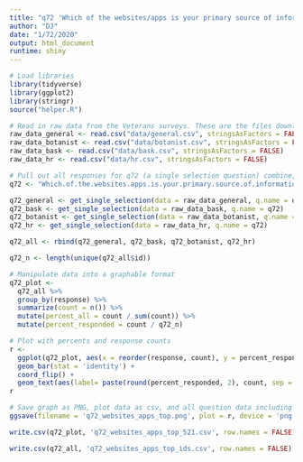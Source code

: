 ```yaml
---
title: "q72 'Which of the websites/apps is your primary source of information? (Please select one)' National Veterans"
author: "DJ"
date: "1/72/2020"
output: html_document
runtime: shiny
---
```


```r
# Load libraries
library(tidyverse)
library(ggplot2)
library(stringr)
source("helper.R")
```

```r
# Read in raw data from the Veterans surveys. These are the files downloaded from survey monkey saved as a .csv
raw_data_general <- read.csv("data/general.csv", stringsAsFactors = FALSE)
raw_data_botanist <- read.csv("data/botanist.csv", stringsAsFactors = FALSE)
raw_data_bask <- read.csv("data/bask.csv", stringsAsFactors = FALSE)
raw_data_hr <- read.csv("data/hr.csv", stringsAsFactors = FALSE)
```

```r
# Pull out all responses for q72 (a single selection question) combine, then determine 'question n'
q72 <- "Which.of.the.websites.apps.is.your.primary.source.of.information...Please.select.one."

q72_general <- get_single_selection(data = raw_data_general, q.name = q72)
q72_bask <- get_single_selection(data = raw_data_bask, q.name = q72)
q72_botanist <- get_single_selection(data = raw_data_botanist, q.name = q72)
q72_hr <- get_single_selection(data = raw_data_hr, q.name = q72)

q72_all <- rbind(q72_general, q72_bask, q72_botanist, q72_hr)

q72_n <- length(unique(q72_all$id))
```

```r
# Manipulate data into a graphable format
q72_plot <- 
  q72_all %>%
  group_by(response) %>%
  summarize(count = n()) %>%
  mutate(percent_all = count / sum(count)) %>%
  mutate(percent_responded = count / q72_n)
```

```r
# Plot with percents and response counts
r <- 
  ggplot(q72_plot, aes(x = reorder(response, count), y = percent_responded)) +
  geom_bar(stat = 'identity') +
  coord_flip() +
  geom_text(aes(label= paste(round(percent_responded, 2), count, sep = "***")))
r
```

```r
# Save graph as PNG, plot data as csv, and all question data including response IDs as csv (save question n and N at end of plot file as "_x.x")
ggsave(filename = 'q72_websites_apps_top.png', plot = r, device = 'png')

write.csv(q72_plot, 'q72_websites_apps_top_521.csv', row.names = FALSE)

write.csv(q72_all, 'q72_websites_apps_top_ids.csv', row.names = FALSE)
```
